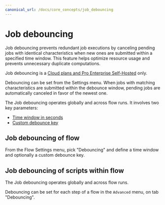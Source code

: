 ```yaml
---
canonical_url: /docs/core_concepts/job_debouncing
---
```



# Job debouncing

Job debouncing prevents redundant job executions by canceling pending jobs with identical characteristics when new ones are submitted within a specified time window. This feature helps optimize resource usage and prevents unnecessary duplicate computations.

Job debouncing is a [Cloud plans and Pro Enterprise Self-Hosted](/pricing) only.

Debouncing can be set from the Settings menu. When jobs with matching characteristics are submitted within the debounce window, pending jobs are automatically canceled in favor of the newest one.

The Job debouncing operates globally and across flow runs. It involves two key parameters:
- [Time window in seconds](../core_concepts/22_job_debouncing/index.md#time-window-in-seconds)
- [Custom debounce key](../core_concepts/22_job_debouncing/index.md#custom-debounce-key)

<div className="grid grid-cols-2 gap-6 mb-4">
	<DocCard
		title="Job debouncing"
		description="Job debouncing prevents redundant job executions by canceling pending jobs with identical characteristics."
		href="/docs/core_concepts/job_debouncing"
	/>
</div>

## Job debouncing of flow

From the Flow Settings menu, pick "Debouncing" and define a time window and optionally a custom debounce key.

## Job debouncing of scripts within flow

The Job debouncing operates globally and across flow runs.

Debouncing can be set for each step of a flow in the `Advanced` menu, on tab "Debouncing".